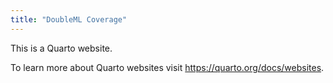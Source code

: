 ```yaml
---
title: "DoubleML Coverage"
---
```


This is a Quarto website.


To learn more about Quarto websites visit <https://quarto.org/docs/websites>.
